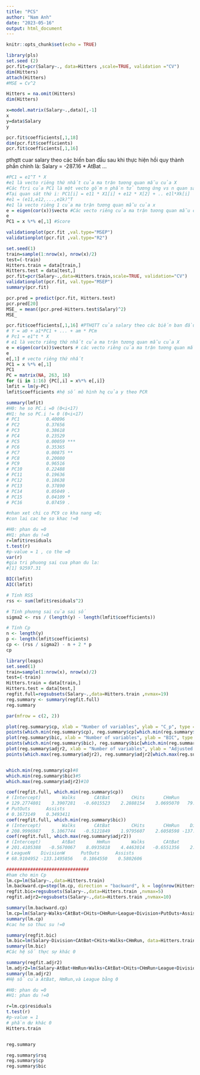 ```yaml
---
title: "PCS"
author: "Nam Anh"
date: "2023-05-16"
output: html_document
---
```


```r
knitr::opts_chunk$set(echo = TRUE)
```

```r
library(pls)
set.seed (2)
pcr.fit=pcr(Salary~., data=Hitters ,scale=TRUE, validation ="CV")
dim(Hitters)
attach(Hitters)
#MSE = Cv^2

```

```r
Hitters = na.omit(Hitters)
dim(Hitters)
```

```r
x=model.matrix(Salary~.,data)[,-1]
x
y=data$Salary
y
```
```r
pcr.fit$coefficients[,1,18]
dim(pcr.fit$coefficients)
pcr.fit$coefficients[,1,16]
```
pthqtt cuar salary theo các biến ban đầu sau khi thực hiện hồi quy thành phần chính là:
Salary = -287.16 * AtBat ...
```r
#PC1 = e1^T * X
#e1 là vecto riêng thứ nhất của ma trận tương quan mẫu của X
#Các ftri của PC1 là một vecto gồm n phần tử tương ứng vs n quan sát
#Tại quan sát thứ i: PC1[i] = e11 * X1[i] + e12 * X[2] + .. e1l*Xk[i]
#e1 = (e11,e12,...,e1k)^T
#e1 là vecto riêng 1 của ma trận tương quan mẫu của x
e = eigen(cor(x))$vecto #Các vecto riêng của ma trận tương quan mẫu của x
e
PC1 = x %*% e[,1] #Score
```
```r
validationplot(pcr.fit ,val.type="MSEP")
validationplot(pcr.fit ,val.type="R2")
```
```r
set.seed(1)
train=sample(1:nrow(x), nrow(x)/2)
test=(-train)
Hitters.train = data[train,]
Hitters.test = data[test,]
pcr.fit=pcr(Salary~.,data=Hitters.train,scale=TRUE, validation="CV")
validationplot(pcr.fit, val.type="MSEP")
summary(pcr.fit)

pcr.pred = predict(pcr.fit, Hitters.test)
pcr.pred[20]
MSE_ = mean((pcr.pred-Hitters.test$Salary)^2)
MSE_

```

```r
pcr.fit$coefficients[,1,16] #PTHQTT của salary theo các biến ban đầu dựa vào phân tích hq tpc
# Y = a0 + a1*PC1 + ... + am * PCm
# Pc1 = e1^t * X
# e1 là vecto riêng thứ nhất của ma trận tương quan mẫu của X
e = eigen(cor(x))$vectors # các vecto riêng của ma trận tương quan mẫu của X
e
e[,1] # vecto riêng thứ nhất
PC1 = x %*% e[,1]
PC1
PC = matrix(NA, 263, 16)
for (i in 1:16) {PC[,i] = x%*% e[,i]}
lmfit = lm(y~PC)
lmfit$coefficients #hệ số mô hình hq của y theo PCR
```
```r
summary(lmfit)
#H0: he so PC.i =0 (0<i<17)
#H1: he so PC.i != 0 (0<i<17)
# PC1          0.40096    
# PC2          0.37656    
# PC3          0.38618    
# PC4          0.23529    
# PC5          0.00059 ***
# PC6          0.35365    
# PC7          0.00875 ** 
# PC8          0.20080    
# PC9          0.96516    
# PC10         0.22488    
# PC11         0.19636    
# PC12         0.18638    
# PC13         0.37890    
# PC14         0.05049 .  
# PC15         0.04109 *  
# PC16         0.07459 . 

#nhan xet chi co PC9 co kha nang =0;
#con lai cac he so khac !=0
```
```r
#H0: phan du =0
#H1: phan du !=0
r=lmfit$residuals
t.test(r)
#p-value = 1 , co the =0
var(r)
#gia tri phuong sai cua phan du la: 
#[1] 92597.31
```

```r
BIC(lmfit)
AIC(lmfit)

# Tính RSS
rss <- sum(lmfit$residuals^2)

# Tính phương sai của sai số
sigma2 <- rss / (length(y) - length(lmfit$coefficients))

# Tính Cp
n <- length(y)
p <- length(lmfit$coefficients)
cp <- (rss / sigma2) - n + 2 * p
cp

```
```r
library(leaps)
set.seed(1)
train=sample(1:nrow(x), nrow(x)/2)
test=(-train)
Hitters.train = data[train,]
Hitters.test = data[test,]
regfit.full=regsubsets(Salary~.,data=Hitters.train ,nvmax=19)
reg.summary <- summary(regfit.full)
reg.summary

par(mfrow = c(2, 2))

plot(reg.summary$cp, xlab = "Number of variables", ylab = "C_p", type = "l")
points(which.min(reg.summary$cp), reg.summary$cp[which.min(reg.summary$cp)], col = "red", cex = 2, pch = 20)
plot(reg.summary$bic, xlab = "Number of variables", ylab = "BIC", type = "l")
points(which.min(reg.summary$bic), reg.summary$bic[which.min(reg.summary$bic)], col = "red", cex = 2, pch = 20)
plot(reg.summary$adjr2, xlab = "Number of variables", ylab = "Adjusted R^2", type = "l")
points(which.max(reg.summary$adjr2), reg.summary$adjr2[which.max(reg.summary$adjr2)], col = "red", cex = 2, pch = 20)


which.min(reg.summary$cp)#8
which.min(reg.summary$bic)#5
which.max(reg.summary$adjr2)#10

coef(regfit.full, which.min(reg.summary$cp))
# (Intercept)        Walks       CAtBat        CHits       CHmRun      LeagueN    DivisionW 
# 129.2774801    3.3907281   -0.6015523    2.2888154    3.0695070   79.1359442 -130.0750885 
# PutOuts      Assists 
# 0.1673149    0.3493411 
coef(regfit.full, which.min(reg.summary$bic))
# (Intercept)        Walks       CAtBat        CHits       CHmRun    DivisionW 
# 208.9996987    5.1067744   -0.5121849    1.9795607    2.6058598 -137.4401552 
coef(regfit.full, which.max(reg.summary$adjr2))
# (Intercept)        AtBat        HmRun        Walks       CAtBat        CHits       CHmRun 
# 201.4105388   -0.5670067    8.0935818    4.4463014   -0.6551356    2.5516414    2.3104289 
# LeagueN    DivisionW      PutOuts      Assists 
# 68.9104952 -133.1495856    0.1864550    0.5802606 

###############################
#ham cho min Cp
lm.cp=lm(Salary~.,data=Hitters.train)
lm.backward.cp=step(lm.cp, direction = "backward", k = log(nrow(Hitters.train)), trace = FALSE, nvmax=8)
regfit.bic=regsubsets(Salary~.,data=Hitters.train ,nvmax=5)
regfit.adjr2=regsubsets(Salary~.,data=Hitters.train ,nvmax=10)

summary(lm.backward.cp)
lm.cp=lm(Salary~Walks+CAtBat+CHits+CHmRun+League+Division+PutOuts+Assists, data=Hitters.train)
summary(lm.cp)
#cac he so thuc su !=0

summary(regfit.bic)
lm.bic=lm(Salary~Division+CAtBat+CHits+Walks+CHmRun, data=Hitters.train)
summary(lm.bic)
#Các hệ số thực sự khác 0

summary(regfit.adjr2)
lm.adjr2=lm(Salary~AtBat+HmRun+Walks+CAtBat+CHits+CHmRun+League+Division+PutOuts+Assists, data=Hitters.train)
summary(lm.adjr2)
#Hệ số của AtBat, HmRun,và League bằng 0
```

```r
#H0: phan du =0
#H1: phan du !=0

r=lm.cp$residuals
t.test(r)
#p-value = 1
# phần dư khác 0
Hitters.train


reg.summary
```

```r
reg.summary$rsq
reg.summary$cp
reg.summary$bic
```
```r

```

